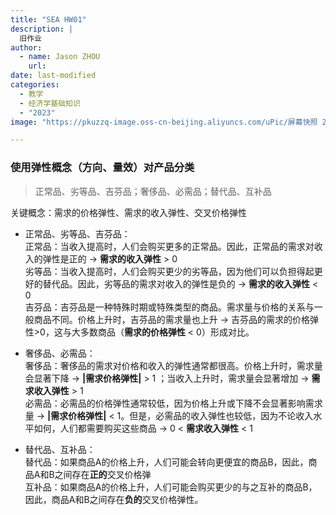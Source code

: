 ```yaml
---
title: "SEA HW01"
description: |
  旧作业
author:
  - name: Jason ZHOU
    url: 
date: last-modified
categories:
  - 教学
  - 经济学基础知识
  - "2023"
image: "https://pkuzzq-image.oss-cn-beijing.aliyuncs.com/uPic/屏幕快照 2023-07-07 的 14.05.45 下午.png"

---
```


### 使用弹性概念（方向、量效）对产品分类
>正常品、劣等品、吉芬品；奢侈品、必需品；替代品、互补品

关键概念：需求的价格弹性、需求的收入弹性、交叉价格弹性

- 正常品、劣等品、吉芬品：
<br>正常品：当收入提高时，人们会购买更多的正常品。因此，正常品的需求对收入的弹性是正的 → **需求的收入弹性** > 0 
<br>劣等品：当收入提高时，人们会购买更少的劣等品，因为他们可以负担得起更好的替代品。因此，劣等品的需求对收入的弹性是负的 → **需求的收入弹性** < 0
<br>吉芬品：吉芬品是一种特殊时期或特殊类型的商品。需求量与价格的关系与一般商品不同。价格上升时，吉芬品的需求量也上升 → 吉芬品的需求的价格弹性>0，这与大多数商品（**需求的价格弹性** < 0）形成对比。

- 奢侈品、必需品：
<br>奢侈品：奢侈品的需求对价格和收入的弹性通常都很高。价格上升时，需求量会显著下降 → **|需求价格弹性|** > 1 ；当收入上升时，需求量会显著增加 → **需求收入弹性** > 1
<br>必需品：必需品的价格弹性通常较低，因为价格上升或下降不会显著影响需求量 →  **|需求价格弹性|** < 1。但是，必需品的收入弹性也较低，因为不论收入水平如何，人们都需要购买这些商品 → 0 < **需求收入弹性** < 1

- 替代品、互补品：
<br>替代品：如果商品A的价格上升，人们可能会转向更便宜的商品B，因此，商品A和B之间存在**正的**交叉价格弹
<br>互补品：如果商品A的价格上升，人们可能会购买更少的与之互补的商品B，因此，商品A和B之间存在**负的**交叉价格弹性。